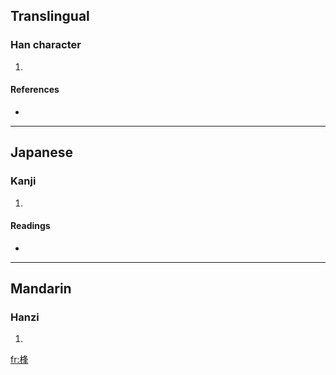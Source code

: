 ==Translingual==

===Han character===
{{Han char|rn=75|rad=木|as=07|sn=11|four=4795<sub>4</sub>|canj=木竹水十 (DHEJ)}}

# {{defn|Han|sort=木07}}

====References====
* {{Han ref|kx=0527.160|dkj=14817|dj=0916.090|hdz=21218.060|uh=687B|ud=26747|bh=D5D1|bd=54737}}

----

==Japanese==

===Kanji===
{{ja-kanji|grade=|rs=木07}}

# {{defn|Japanese}}

====Readings====
* {{ja-readings|on=[[ほう]] (hō), [[ふ]] (fu)|kun=[[こずえ]] (kozue)}}

----

==Mandarin==

===Hanzi===
{{cmn-hanzi|pin=[[fēng]] ([[feng1]])|wg=feng<sup>1</sup>}}

# {{defn|Mandarin}}

[[fr:桻]]